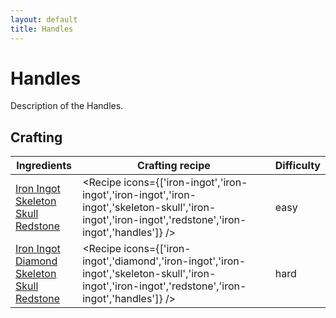 ```yaml
---
layout: default
title: Handles
---
```



Handles
===================

Description of the Handles.

## Crafting

| Ingredients | Crafting recipe | Difficulty |
| ----------- | --------------- | ------------- |
| [Iron Ingot](https://minecraft.wiki/w/Iron_Ingot)<br/>[Skeleton Skull](https://minecraft.wiki/w/Skeleton_Skull)<br/>[Redstone](https://minecraft.wiki/w/Redstone) | <Recipe icons={['iron-ingot','iron-ingot','iron-ingot','iron-ingot','skeleton-skull','iron-ingot','iron-ingot','redstone','iron-ingot','handles']} /> | easy |
| [Iron Ingot](https://minecraft.wiki/w/Iron_Ingot)<br/>[Diamond](https://minecraft.wiki/w/Diamond)<br/>[Skeleton Skull](https://minecraft.wiki/w/Skeleton_Skull)<br/>[Redstone](https://minecraft.wiki/w/Redstone) | <Recipe icons={['iron-ingot','diamond','iron-ingot','iron-ingot','skeleton-skull','iron-ingot','iron-ingot','redstone','iron-ingot','handles']} /> | hard |

